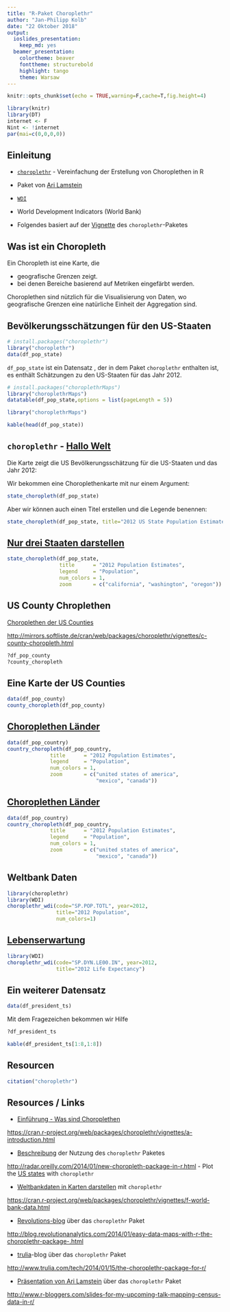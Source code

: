 ```yaml
---
title: "R-Paket Choroplethr"
author: "Jan-Philipp Kolb"
date: "22 Oktober 2018"
output: 
  ioslides_presentation: 
    keep_md: yes
  beamer_presentation: 
    colortheme: beaver
    fonttheme: structurebold
    highlight: tango
    theme: Warsaw
---
```


```r
knitr::opts_chunk$set(echo = TRUE,warning=F,cache=T,fig.height=4)
```


```r
library(knitr)
library(DT)
internet <- F
Nint <- !internet
par(mai=c(0,0,0,0))
```

## Einleitung

- [`choroplethr`](https://cran.r-project.org/web/packages/choroplethr/index.html) - Vereinfachung der Erstellung von Choroplethen in R

- Paket von [Ari Lamstein](http://www.arilamstein.com/)

- [`WDI`](https://cran.r-project.org/web/packages/WDI/index.html)
- World Development Indicators (World Bank)

- Folgendes basiert auf der [Vignette](https://cran.r-project.org/web/packages/choroplethr/index.html) des `choroplethr`-Paketes

## Was ist ein Choropleth

Ein Choropleth ist eine Karte, die

- geografische Grenzen zeigt.
- bei denen Bereiche basierend auf Metriken eingefärbt werden.

Choroplethen sind nützlich für die Visualisierung von Daten, wo geografische Grenzen eine natürliche Einheit der Aggregation sind. 

## Bevölkerungsschätzungen für den US-Staaten

```r
# install.packages("choroplethr")
library("choroplethr")
data(df_pop_state)
```

`df_pop_state` ist ein Datensatz , der in dem Paket `choroplethr` enthalten ist, es enthält Schätzungen zu den US-Staaten für das Jahr 2012.

```r
# install.packages("choroplethrMaps")
library("choroplethrMaps")
datatable(df_pop_state,options = list(pageLength = 5))
```

```r
library("choroplethrMaps")
```

```r
kable(head(df_pop_state))
```

## `choroplethr` - [Hallo Welt](http://mirrors.softliste.de/cran/web/packages/choroplethr/vignettes/a-introduction.html) 

Die Karte zeigt die US Bevölkerungsschätzung für die US-Staaten und das Jahr 2012:

Wir bekommen eine Choroplethenkarte mit nur einem Argument:

```r
state_choropleth(df_pop_state)
```


Aber wir können auch einen Titel erstellen und die Legende benennen:

```r
state_choropleth(df_pop_state, title="2012 US State Population Estimates", legend="Population")
```

## [Nur drei Staaten darstellen](http://mirrors.softliste.de/cran/web/packages/choroplethr/vignettes/b-state-choropleth.html)

```r
state_choropleth(df_pop_state,
                 title      = "2012 Population Estimates",
                 legend     = "Population",
                 num_colors = 1,
                 zoom       = c("california", "washington", "oregon"))
```


## US County Chroplethen

[Choroplethen der US Counties](http://mirrors.softliste.de/cran/web/packages/choroplethr/vignettes/c-county-choropleth.html)

<http://mirrors.softliste.de/cran/web/packages/choroplethr/vignettes/c-county-choropleth.html>

```r
?df_pop_county
?county_choropleth
```

## Eine Karte der US Counties

```r
data(df_pop_county)
county_choropleth(df_pop_county)
```


## [Choroplethen Länder](http://mirrors.softliste.de/cran/web/packages/choroplethr/vignettes/d-country-choropleth.html)

```r
data(df_pop_country)
country_choropleth(df_pop_country,
              title      = "2012 Population Estimates",
              legend     = "Population",
              num_colors = 1,
              zoom       = c("united states of america",
                             "mexico", "canada"))
```

## [Choroplethen Länder](http://mirrors.softliste.de/cran/web/packages/choroplethr/vignettes/d-country-choropleth.html)

```r
data(df_pop_country)
country_choropleth(df_pop_country,
              title      = "2012 Population Estimates",
              legend     = "Population",
              num_colors = 1,
              zoom       = c("united states of america",
                             "mexico", "canada"))
```


## Weltbank Daten

```r
library(choroplethr)
library(WDI) 
choroplethr_wdi(code="SP.POP.TOTL", year=2012, 
                title="2012 Population", 
                num_colors=1)
```

## [Lebenserwartung](http://mirrors.softliste.de/cran/web/packages/choroplethr/vignettes/f-world-bank-data.html)

```r
library(WDI) 
choroplethr_wdi(code="SP.DYN.LE00.IN", year=2012,
                title="2012 Life Expectancy")
```


## Ein weiterer Datensatz

```r
data(df_president_ts)
```

Mit dem Fragezeichen bekommen wir Hilfe

```r
?df_president_ts
```

```r
kable(df_president_ts[1:8,1:8])
```


## Resourcen

```r
citation("choroplethr")
```

## Resources / Links

- [Einführung - Was sind Choroplethen](https://cran.r-project.org/web/packages/choroplethr/vignettes/a-introduction.html)

<https://cran.r-project.org/web/packages/choroplethr/vignettes/a-introduction.html>

- [Beschreibung](http://radar.oreilly.com/2014/01/new-choropleth-package-in-r.html) der Nutzung des  `choroplethr` Paketes

<http://radar.oreilly.com/2014/01/new-choropleth-package-in-r.html>
- Plot the [US states](https://cran.r-project.org/web/packages/choroplethr/vignettes/b-state-choropleth.html) with `choroplethr`

- [Weltbankdaten in Karten darstellen](https://cran.r-project.org/web/packages/choroplethr/vignettes/f-world-bank-data.html) mit `choroplethr`

<https://cran.r-project.org/web/packages/choroplethr/vignettes/f-world-bank-data.html>

- [Revolutions-blog](http://blog.revolutionanalytics.com/2014/01/easy-data-maps-with-r-the-choroplethr-package-.html) über das `choroplethr` Paket

<http://blog.revolutionanalytics.com/2014/01/easy-data-maps-with-r-the-choroplethr-package-.html>

- [trulia](http://www.trulia.com/tech/2014/01/15/the-choroplethr-package-for-r/)-blog über das `choroplethr` Paket

<http://www.trulia.com/tech/2014/01/15/the-choroplethr-package-for-r/>

- [Präsentation von Ari Lamstein](http://www.r-bloggers.com/slides-for-my-upcoming-talk-mapping-census-data-in-r/) über das `choroplethr` Paket

<http://www.r-bloggers.com/slides-for-my-upcoming-talk-mapping-census-data-in-r/>